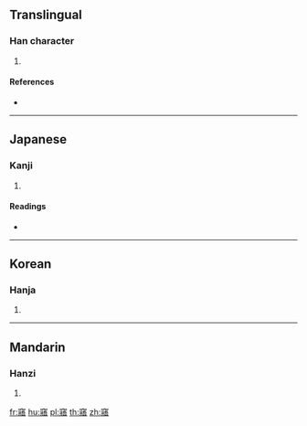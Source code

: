 {{character info/new}}
==Translingual==

===Han character===
{{Han char|rn=116|rad=穴|as=11|sn=16|four=|canj=JCVMR}}

# {{defn|Han|sort=穴11}}

====References====
* {{Han ref|kx=0868.040|dkj=25632|hdz=42741.110|uh=7AB9|ud=31417}}

----

==Japanese==

===Kanji===
{{ja-kanji|grade=|rs=穴11}}

# {{defn|lang=ja|sort=穴11}}

====Readings====
* {{ja-readings|on=[[ご]] (go)|kun=[[かまど]] (kamado)|nanori=}}

----

==Korean==

===Hanja===
{{ko-hanja|hangeul=오|eumhun=|rv=o|mr=o|y=o}}

# {{defn|lang=ko|sort=穴11}}

----

==Mandarin==

===Hanzi===
{{cmn-hanzi|pin=[[wù]] ([[wu4]])|wg=wu<sup>4</sup>}}

# {{defn|lang=cmn|sort=穴11}}

[[fr:窹]]
[[hu:窹]]
[[pl:窹]]
[[th:窹]]
[[zh:窹]]